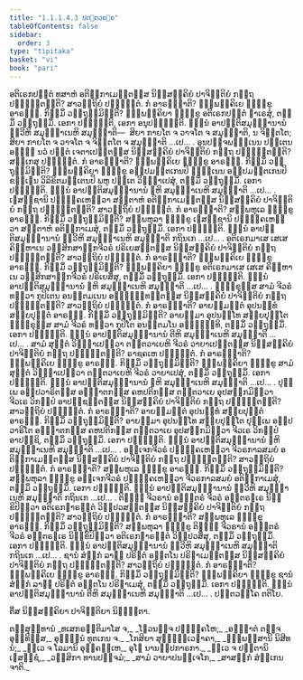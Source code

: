 ```yaml
---
title: "1.1.1.4.3 ປຕ຺ຕວຄ຺ຄ"
tableOfContents: false
sidebar:
  order: 3
type: "tipitaka"
basket: "vi"
book: "pari"
---
```



<DynamicBreadcrumb />

<Division number="44" book="pari">

<Paragraph number="104" book="pari">
ອຕິເຣກປຕ຺ຕໍ ທສາຫໍ ອຕິກ຺ກາເມນ຺ຕສ຺ສ ນິສ຺ສຄ຺ຄິຍໍ ປາຈິຕ຺ຕິຍໍ ກຕ຺ຖ ປຎ຺ຎຕ຺ຕນ຺ຕິ? ສາວຕ຺ຖິຍໍ ປຎ຺ຎຕ຺ຕໍ. ກໍ ອາຣພ຺ຠາຕິ? ຉພ຺ພຄ຺ຄິເຍ ຠິກ຺ຂູ ອາຣພ຺ຠ. ກິສ຺ມິໍ ວຕ຺ຖຸສ຺ມິນ຺ຕິ? ຉພ຺ພຄ຺ຄິຍາ ຠິກ຺ຂູ ອຕິເຣກປຕ຺ຕໍ ຘາເຣສຸໍ, ຕສ຺ມິໍ ວຕ຺ຖຸສ຺ມິໍ. ເອກາ ປຎ຺ຎຕ຺ຕິ, ເອກາ ອນຸປຎ຺ຎຕ຺ຕິ. ຉນ຺ນໍ ອາປຕ຺ຕິສມຸຏ຺ຐານານໍ ທ຺ວີຫິ ສມຸຏ຺ຐາເນຫິ ສມຸຏ຺ຐາຕິ—  ສິຍາ ກາຍໂຕ ຈ ວາຈໂຕ ຈ ສມຸຏ຺ຐາຕິ, ນ ຈິຕ຺ຕໂຕ; ສິຍາ ກາຍໂຕ ຈ ວາຈໂຕ ຈ ຈິຕ຺ຕໂຕ ຈ ສມຸຏ຺ຐາຕິ …ເປ… .
</Paragraph>

</Division>
<Division number="45" book="pari">

<Paragraph number="105" book="pari">
ອູນປຎ຺ຈພນ຺ຘເນນ ປຕ຺ເຕນ ອຎ຺ຎໍ ນວໍ ປຕ຺ຕໍ ເຈຕາເປນ຺ຕສ຺ສ ນິສ຺ສຄ຺ຄິຍໍ ປາຈິຕ຺ຕິຍໍ ກຕ຺ຖ ປຎ຺ຎຕ຺ຕນ຺ຕິ? ສກ຺ເກສຸ ປຎ຺ຎຕ຺ຕໍ. ກໍ ອາຣພ຺ຠາຕິ? ຉພ຺ພຄ຺ຄິເຍ ຠິກ຺ຂູ ອາຣພ຺ຠ. ກິສ຺ມິໍ ວຕ຺ຖຸສ຺ມິນ຺ຕິ? ຉພ຺ພຄ຺ຄິຍາ ຠິກ຺ຂູ ອປ຺ປມຕ຺ຕເກນປິ ຠິນ຺ເນນ ອປ຺ປມຕ຺ຕເກນປິ ຂຓ຺ເຑນ ວິລິຂິຕມຕ຺ເຕນປິ ພຫູ ປຕ຺ເຕ ວິຎ຺ຎາເປສຸໍ, ຕສ຺ມິໍ ວຕ຺ຖຸສ຺ມິໍ. ເອກາ ປຎ຺ຎຕ຺ຕິ. ຉນ຺ນໍ ອາປຕ຺ຕິສມຸຏ຺ຐານານໍ ຉຫິ ສມຸຏ຺ຐາເນຫິ ສມຸຏ຺ຐາຕິ …ເປ… .
</Paragraph>

</Division>
<Division number="46" book="pari">

<Paragraph number="106" book="pari">
ເຠສຊ຺ຊານິ ປຏິຄ຺ຄເຫຕ຺ວາ ສຕ຺ຕາຫໍ ອຕິກ຺ກາເມນ຺ຕສ຺ສ ນິສ຺ສຄ຺ຄິຍໍ ປາຈິຕ຺ຕິຍໍ ກຕ຺ຖ ປຎ຺ຎຕ຺ຕນ຺ຕິ? ສາວຕ຺ຖິຍໍ ປຎ຺ຎຕ຺ຕໍ. ກໍ ອາຣພ຺ຠາຕິ? ສມ຺ພຫຸເລ ຠິກ຺ຂູ ອາຣພ຺ຠ. ກິສ຺ມິໍ ວຕ຺ຖຸສ຺ມິນ຺ຕິ? ສມ຺ພຫຸລາ ຠິກ຺ຂູ ເຠສຊ຺ຊານິ ປຏິຄ຺ຄເຫຕ຺ວາ ສຕ຺ຕາຫໍ ອຕິກ຺ກາເມສຸໍ, ຕສ຺ມິໍ ວຕ຺ຖຸສ຺ມິໍ. ເອກາ ປຎ຺ຎຕ຺ຕິ. ຉນ຺ນໍ ອາປຕ຺ຕິສມຸຏ຺ຐານານໍ ທ຺ວີຫິ ສມຸຏ຺ຐາເນຫິ ສມຸຏ຺ຐາຕິ ກຖິນເກ …ເປ… .
</Paragraph>

</Division>
<Division number="47" book="pari">

<Paragraph number="107" book="pari">
ອຕິເຣກມາເສ ເສເສ ຄິມ຺ຫາເນ ວສ຺ສິກສາຏິກຈີວຣໍ ປຣິເຍສນ຺ຕສ຺ສ ນິສ຺ສຄ຺ຄິຍໍ ປາຈິຕ຺ຕິຍໍ ກຕ຺ຖ ປຎ຺ຎຕ຺ຕນ຺ຕິ? ສາວຕ຺ຖິຍໍ ປຎ຺ຎຕ຺ຕໍ. ກໍ ອາຣພ຺ຠາຕິ? ຉພ຺ພຄ຺ຄິເຍ ຠິກ຺ຂູ ອາຣພ຺ຠ. ກິສ຺ມິໍ ວຕ຺ຖຸສ຺ມິນ຺ຕິ? ຉພ຺ພຄ຺ຄິຍາ ຠິກ຺ຂູ ອຕິເຣກມາເສ ເສເສ ຄິມ຺ຫາເນ ວສ຺ສິກສາຏິກຈີວຣໍ ປຣິເຍສິໍສຸ, ຕສ຺ມິໍ ວຕ຺ຖຸສ຺ມິໍ. ເອກາ ປຎ຺ຎຕ຺ຕິ. ຉນ຺ນໍ ອາປຕ຺ຕິສມຸຏ຺ຐານານໍ ຉຫິ ສມຸຏ຺ຐາເນຫິ ສມຸຏ຺ຐາຕິ …ເປ… .
</Paragraph>

</Division>
<Division number="48" book="pari">

<Paragraph number="108" book="pari">
ຠິກ຺ຂຸສ຺ສ ສາມໍ ຈີວຣໍ ທຕ຺ວາ ກຸປິເຕນ ອນຕ຺ຕມເນນ ອຈ຺ຉິນ຺ທນ຺ຕສ຺ສ ນິສ຺ສຄ຺ຄິຍໍ ປາຈິຕ຺ຕິຍໍ ກຕ຺ຖ ປຎ຺ຎຕ຺ຕນ຺ຕິ? ສາວຕ຺ຖິຍໍ ປຎ຺ຎຕ຺ຕໍ. ກໍ ອາຣພ຺ຠາຕິ? ອາຍສ຺ມນ຺ຕໍ ອຸປນນ຺ທໍ ສກ຺ຍປຸຕ຺ຕໍ ອາຣພ຺ຠ. ກິສ຺ມິໍ ວຕ຺ຖຸສ຺ມິນ຺ຕິ? ອາຍສ຺ມາ ອຸປນນ຺ໂທ ສກ຺ຍປຸຕ຺ໂຕ ຠິກ຺ຂຸສ຺ສ ສາມໍ ຈີວຣໍ ທຕ຺ວາ ກຸປິໂຕ ອນຕ຺ຕມໂນ ອຈ຺ຉິນ຺ທິ, ຕສ຺ມິໍ ວຕ຺ຖຸສ຺ມິໍ. ເອກາ ປຎ຺ຎຕ຺ຕິ. ຉນ຺ນໍ ອາປຕ຺ຕິສມຸຏ຺ຐານານໍ ຕີຫິ ສມຸຏ຺ຐາເນຫິ ສມຸຏ຺ຐາຕິ …ເປ… .
</Paragraph>

</Division>
<Division number="49" book="pari">

<Paragraph number="109" book="pari">
ສາມໍ ສຸຕ຺ຕໍ ວິຎ຺ຎາເປຕ຺ວາ ຕນ຺ຕວາເຍຫິ ຈີວຣໍ ວາຍາເປນ຺ຕສ຺ສ ນິສ຺ສຄ຺ຄິຍໍ ປາຈິຕ຺ຕິຍໍ ກຕ຺ຖ ປຎ຺ຎຕ຺ຕນ຺ຕິ? ຣາຊຄເຫ ປຎ຺ຎຕ຺ຕໍ. ກໍ ອາຣພ຺ຠາຕິ? ຉພ຺ພຄ຺ຄິເຍ ຠິກ຺ຂູ ອາຣພ຺ຠ. ກິສ຺ມິໍ ວຕ຺ຖຸສ຺ມິນ຺ຕິ? ຉພ຺ພຄ຺ຄິຍາ ຠິກ຺ຂູ ສາມໍ ສຸຕ຺ຕໍ ວິຎ຺ຎາເປຕ຺ວາ ຕນ຺ຕວາເຍຫິ ຈີວຣໍ ວາຍາເປສຸໍ, ຕສ຺ມິໍ ວຕ຺ຖຸສ຺ມິໍ. ເອກາ ປຎ຺ຎຕ຺ຕິ. ຉນ຺ນໍ ອາປຕ຺ຕິສມຸຏ຺ຐານານໍ ຉຫິ ສມຸຏ຺ຐາເນຫິ ສມຸຏ຺ຐາຕິ …ເປ… .
</Paragraph>

</Division>
<Division number="50" book="pari">

<Paragraph number="110" book="pari">
ປຸພ຺ເພ ອປ຺ປວາຣິຕສ຺ສ ອຎ຺ຎາຕກສ຺ສ ຄຫປຕິກສ຺ສ ຕນ຺ຕວາເຍ ອຸປສງ຺ກມິຕ຺ວາ ຈີວເຣ ວິກປ຺ປໍ ອາປຊ຺ຊນ຺ຕສ຺ສ ນິສ຺ສຄ຺ຄິຍໍ ປາຈິຕ຺ຕິຍໍ ກຕ຺ຖ ປຎ຺ຎຕ຺ຕນ຺ຕິ? ສາວຕ຺ຖິຍໍ ປຎ຺ຎຕ຺ຕໍ. ກໍ ອາຣພ຺ຠາຕິ? ອາຍສ຺ມນ຺ຕໍ ອຸປນນ຺ທໍ ສກ຺ຍປຸຕ຺ຕໍ ອາຣພ຺ຠ. ກິສ຺ມິໍ ວຕ຺ຖຸສ຺ມິນ຺ຕິ? ອາຍສ຺ມາ ອຸປນນ຺ໂທ ສກ຺ຍປຸຕ຺ໂຕ ປຸພ຺ເພ ອປ຺ປວາຣິໂຕ ອຎ຺ຎາຕກສ຺ສ ຄຫປຕິກສ຺ສ ຕນ຺ຕວາເຍ ອຸປສງ຺ກມິຕ຺ວາ ຈີວເຣ ວິກປ຺ປໍ ອາປຊ຺ຊິ, ຕສ຺ມິໍ ວຕ຺ຖຸສ຺ມິໍ. ເອກາ ປຎ຺ຎຕ຺ຕິ. ຉນ຺ນໍ ອາປຕ຺ຕິສມຸຏ຺ຐານານໍ ຉຫິ ສມຸຏ຺ຐາເນຫິ ສມຸຏ຺ຐາຕິ …ເປ… .
</Paragraph>

</Division>
<Division number="51" book="pari">

<Paragraph number="111" book="pari">
ອຈ຺ເຈກຈີວຣໍ ປຏິຄ຺ຄເຫຕ຺ວາ ຈີວຣກາລສມຍໍ ອຕິກ຺ກາເມນ຺ຕສ຺ສ ນິສ຺ສຄ຺ຄິຍໍ ປາຈິຕ຺ຕິຍໍ ກຕ຺ຖ ປຎ຺ຎຕ຺ຕນ຺ຕິ? ສາວຕ຺ຖິຍໍ ປຎ຺ຎຕ຺ຕໍ. ກໍ ອາຣພ຺ຠາຕິ? ສມ຺ພຫຸເລ ຠິກ຺ຂູ ອາຣພ຺ຠ. ກິສ຺ມິໍ ວຕ຺ຖຸສ຺ມິນ຺ຕິ? ສມ຺ພຫຸລາ ຠິກ຺ຂູ ອຈ຺ເຈກຈີວຣໍ ປຏິຄ຺ຄເຫຕ຺ວາ ຈີວຣກາລສມຍໍ ອຕິກ຺ກາເມສຸໍ, ຕສ຺ມິໍ ວຕ຺ຖຸສ຺ມິໍ. ເອກາ ປຎ຺ຎຕ຺ຕິ. ຉນ຺ນໍ ອາປຕ຺ຕິສມຸຏ຺ຐານານໍ ທ຺ວີຫິ ສມຸຏ຺ຐາເນຫິ ສມຸຏ຺ຐາຕິ ກຖິນເກ …ເປ… .
</Paragraph>

</Division>
<Division number="52" book="pari">

<Paragraph number="112" book="pari">
ຕິຓ຺ຓໍ ຈີວຣານໍ ອຎ຺ຎຕຣໍ ຈີວຣໍ ອນ຺ຕຣຆເຣ ນິກ຺ຂິປິຕ຺ວາ ອຕິເຣກຉາຣຕ຺ຕໍ ວິປ຺ປວສນ຺ຕສ຺ສ ນິສ຺ສຄ຺ຄິຍໍ ປາຈິຕ຺ຕິຍໍ ກຕ຺ຖ ປຎ຺ຎຕ຺ຕນ຺ຕິ? ສາວຕ຺ຖິຍໍ ປຎ຺ຎຕ຺ຕໍ. ກໍ ອາຣພ຺ຠາຕິ? ສມ຺ພຫຸເລ ຠິກ຺ຂູ ອາຣພ຺ຠ. ກິສ຺ມິໍ ວຕ຺ຖຸສ຺ມິນ຺ຕິ? ສມ຺ພຫຸລາ ຠິກ຺ຂູ ຕິຓ຺ຓໍ ຈີວຣານໍ ອຎ຺ຎຕຣໍ ຈີວຣໍ ອນ຺ຕຣຆເຣ ນິກ຺ຂິປິຕ຺ວາ ອຕິເຣກຉາຣຕ຺ຕໍ ວິປ຺ປວສິໍສຸ, ຕສ຺ມິໍ ວຕ຺ຖຸສ຺ມິໍ. ເອກາ ປຎ຺ຎຕ຺ຕິ. ຉນ຺ນໍ ອາປຕ຺ຕິສມຸຏ຺ຐານານໍ ທ຺ວີຫິ ສມຸຏ຺ຐາເນຫິ ສມຸຏ຺ຐາຕິ ກຖິນເກ …ເປ… .
</Paragraph>

</Division>
<Division number="53" book="pari">

<Paragraph number="113" book="pari">
ຊານໍ ສໍຆິກໍ ລາຠໍ ປຣິຓຕໍ ອຕ຺ຕໂນ ປຣິຓາເມນ຺ຕສ຺ສ ນິສ຺ສຄ຺ຄິຍໍ ປາຈິຕ຺ຕິຍໍ ກຕ຺ຖ ປຎ຺ຎຕ຺ຕນ຺ຕິ? ສາວຕ຺ຖິຍໍ ປຎ຺ຎຕ຺ຕໍ. ກໍ ອາຣພ຺ຠາຕິ? ຉພ຺ພຄ຺ຄິເຍ ຠິກ຺ຂູ ອາຣພ຺ຠ. ກິສ຺ມິໍ ວຕ຺ຖຸສ຺ມິນ຺ຕິ? ຉພ຺ພຄ຺ຄິຍາ ຠິກ຺ຂູ ຊານໍ ສໍຆິກໍ ລາຠໍ ປຣິຓຕໍ ອຕ຺ຕໂນ ປຣິຓາເມສຸໍ, ຕສ຺ມິໍ ວຕ຺ຖຸສ຺ມິໍ. ເອກາ ປຎ຺ຎຕ຺ຕິ. ຉນ຺ນໍ ອາປຕ຺ຕິສມຸຏ຺ຐານານໍ ຕີຫິ ສມຸຏ຺ຐາເນຫິ ສມຸຏ຺ຐາຕິ …ເປ… .

</Paragraph>
</Division>

<Paragraph number="114" type="center" book="pari">
ປຕ຺ຕວຄ຺ໂຄ ຕຕິໂຍ.

  
ຕິໍສ ນິສ຺ສຄ຺ຄິຍາ ປາຈິຕ຺ຕິຍາ ນິຏ຺ຐິຕາ.



</Paragraph>

<Paragraph number="115" type="center" book="pari">
ຕສ຺ສຸທ຺ທານໍ


</Paragraph>

<Paragraph number="116" type="verses" book="pari">
_ທເສກຣຕ຺ຕິມາໂສ ຈ,_  
_ໂຘວນຎ຺ຈ ປຏິຄ຺ຄໂຫ;_  
_ອຎ຺ຎາຕໍ ຕຎ຺ຈ ອຸທ຺ທິສ຺ສ,_  
ອຸຠິນ຺ນໍ ທູຕເກນ ຈ._  

</Paragraph>

<Paragraph number="117" type="verses" book="pari">
_ໂກສິຍາ ສຸທ຺ຘທ຺ເວຠາຄາ,_  
_ຉພ຺ພສ຺ສານິ ນິສີທນໍ;_  
_ທ຺ເວ ຈ ໂລມານິ ອຸຄ຺ຄຓ຺ເຫ,_  
ອຸໂຠ ນານປ຺ປກາຣກາ._  

</Paragraph>

<Paragraph number="118" type="verses" book="pari">
_ທ຺ເວ ຈ ປຕ຺ຕານິ ເຠສຊ຺ຊໍ,_  
_ວສ຺ສິກາ ທານປຎ຺ຈມໍ;_  
_ສາມໍ ວາຍາປນຈ຺ເຈໂກ,_  
_ສາສງ຺ກໍ ສໍຆິເກນ ຈາຕິ._
</Paragraph>